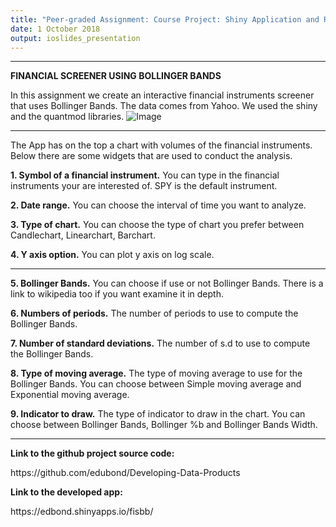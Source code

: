 ```yaml
---
title: "Peer-graded Assignment: Course Project: Shiny Application and Reproducible Pitch"
date: 1 October 2018
output: ioslides_presentation
---
```


***

**FINANCIAL SCREENER USING BOLLINGER BANDS**

In this assignment we create an interactive financial instruments screener that uses Bollinger Bands. 
The data comes from Yahoo. We used the shiny and the quantmod libraries. 
![Image](Screenshot_2018-10-01 Financial instruments screener using Bollinger Bands3.png)


***
The App has on the top a chart with volumes of the financial instruments.
Below there are some widgets that are used to conduct the analysis.

**1. Symbol of a financial instrument.** You can type in the financial instruments your are interested of. SPY is the default instrument.

**2. Date range.** You can choose the interval of time you want to analyze.

**3. Type of chart.** You can choose the type of chart you prefer between Candlechart, Linearchart, Barchart.

**4. Y axis option.** You can plot y axis on log scale. 


***


**5. Bollinger Bands.** You can choose if use or not Bollinger Bands. There is a link to wikipedia too if you want examine it in depth.

**6. Numbers of periods.** The number of periods to use to compute the Bollinger Bands.

**7. Number of standard deviations.** The number of s.d to use to compute the Bollinger Bands.

**8. Type of moving average.** The type of moving average to use for the Bollinger Bands. You can choose between Simple moving average and Exponential moving average.

**9. Indicator to draw.** The type of indicator to draw in the chart. You can choose between Bollinger Bands, Bollinger %b and Bollinger Bands Width.


***

**Link to the github project source code:**

https://github.com/edubond/Developing-Data-Products

**Link to the developed app:**

https://edbond.shinyapps.io/fisbb/
